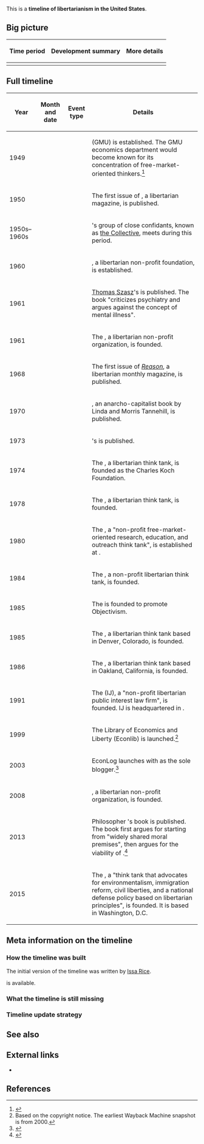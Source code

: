 This is a '''timeline of libertarianism in the United States'''.

==Big picture==

{| class="wikitable"
! Time period !! Development summary !! More details
|-
|}

==Full timeline==

{| class="sortable wikitable"
! Year !! Month and date !! Event type !! Details
|-
| 1949 || {{dts|October 1}} || || {{w|George Mason University}} (GMU) is established. The GMU economics department would become known for its concentration of free-market-oriented thinkers.<ref>{{cite web |url=http://www.slate.com/articles/sports/sports_nut/2006/03/the_secret_of_george_mason.html |first1=Peter |last1=Boettke |first2=Alexander |last2=Tabarrok |title=The real secret of George Mason University. |publisher=Slate Magazine |date=March 28, 2006 |accessdate=August 1, 2017}}</ref>
|-
| 1950 || {{dts|October 2}} || || The first issue of ''{{w|The Freeman}}'', a libertarian magazine, is published.
|-
| 1950s–1960s || || || {{w|Ayn Rand}}'s group of close confidants, known as [[w:Objectivist movement#The Collective|the Collective]], meets during this period.
|-
| 1960 || || || {{w|Liberty Fund}}, a libertarian non-profit foundation, is established.
|-
| 1961 || || || [[wikipedia:Thomas Szasz|Thomas Szasz]]'s ''{{w|The Myth of Mental Illness}}'' is published. The book "criticizes psychiatry and argues against the concept of mental illness".
|-
| 1961 || || || The {{w|Institute for Humane Studies}}, a libertarian non-profit organization, is founded.
|-
| 1968 || {{dts|May}} || || The first issue of ''[[wikipedia:Reason (magazine)|Reason]]'', a libertarian monthly magazine, is published.
|-
| 1970 || || || ''{{w|The Market for Liberty}}'', an anarcho-capitalist book by Linda and Morris Tannehill, is published.
|-
| 1973 || || || {{w|David D. Friedman}}'s ''{{w|The Machinery of Freedom}}'' is published.
|-
| 1974 || {{dts|December}} || || The {{w|Cato Institute}}, a libertarian think tank, is founded as the Charles Koch Foundation.
|-
| 1978 || || || The {{w|Reason Foundation}}, a libertarian think tank, is founded.
|-
| 1980 || || || The {{w|Mercatus Center}}, a "non-profit free-market-oriented research, education, and outreach think tank", is established at {{w|George Mason University}}.
|-
| 1984 || {{dts|March 9}} || || The {{w|Competitive Enterprise Institute}}, a non-profit libertarian think tank, is founded.
|-
| 1985 || || || The {{w|Ayn Rand Institute}} is founded to promote Objectivism.
|-
| 1985 || || || The {{w|Independence Institute}}, a libertarian think tank based in Denver, Colorado, is founded.
|-
| 1986 || || || The {{w|Independent Institute}}, a libertarian think tank based in Oakland, California, is founded.
|-
| 1991 || || || The {{w|Institute for Justice}} (IJ), a "non-profit libertarian public interest law firm", is founded. IJ is headquartered in {{w|Arlington, Virginia}}.
|-
| 1999 || || || The Library of Economics and Liberty (Econlib) is launched.<ref>Based on the copyright notice. The earliest Wayback Machine snapshot is from 2000.</ref>
|-
| 2003 || {{dts|January}} || || EconLog launches with {{w|Arnold Kling}} as the sole blogger.<ref>{{cite web |url=http://www.econlib.org/library/About.html#econlog |title=About Econlib |publisher=Library of Economics and Liberty |accessdate=August 1, 2017}}</ref>
|-
| 2008 || {{dts|July 24}} || || {{w|Students for Liberty}}, a libertarian non-profit organization, is founded.
|-
| 2013 || {{dts|January}} || || Philosopher {{w|Michael Huemer}}'s book ''{{w|The Problem of Political Authority}}'' is published. The book first argues for {{w|philosophical anarchism}} starting from "widely shared moral premises", then argues for the viability of {{w|anarcho-capitalism}}.<ref>{{cite web |url=http://econlog.econlib.org/archives/2013/01/the_problem_of_1.html |author=Bryan Caplan |title=The Problem of Political Authority by Michael Huemer |website=EconLog |publisher=Library of Economics and Liberty |date=January 17, 2013 |accessdate=August 1, 2017 |publisher=[[wikipedia:EconLog|EconLog]]}}</ref>
|-
| 2015 || || || The {{w|Niskanen Center}}, a "think tank that advocates for environmentalism, immigration reform, civil liberties, and a national defense policy based on libertarian principles", is founded. It is based in Washington, D.C.
|}

==Meta information on the timeline==

===How the timeline was built===

The initial version of the timeline was written by [[User:Issa|Issa Rice]].

{{funding info}} is available.

===What the timeline is still missing===

===Timeline update strategy===

==See also==

==External links==

* {{w|Timeline of libertarian thinkers}}

==References==

{{Reflist|30em}}
